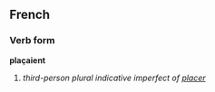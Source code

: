 ==French==
===Verb form===
'''plaçaient'''

# ''third-person plural indicative imperfect of [[placer]]''